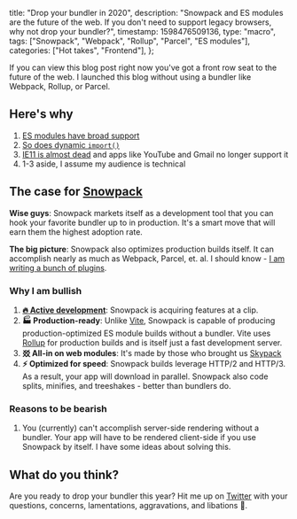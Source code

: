  title: "Drop your bundler in 2020",
  description:
    "Snowpack and ES modules are the future of the web. If you don't need to support legacy browsers, why not drop your bundler?",
  timestamp: 1598476509136,
  type: "macro",
  tags: ["Snowpack", "Webpack", "Rollup", "Parcel", "ES modules"],
  categories: ["Hot takes", "Frontend"],
};

If you can view this blog post right now you've got a front row seat to the
future of the web. I launched this blog without using a bundler like Webpack,
Rollup, or Parcel.

## Here's why

1. [ES modules have broad support](https://caniuse.com/#feat=es6-module)
2. [So does dynamic `import()`](https://caniuse.com/#search=dynamic%20import)
3. [IE11 is almost dead](https://death-to-ie11.com/) and apps like YouTube and Gmail no
   longer support it
4. 1-3 aside, I assume my audience is technical

## The case for [Snowpack](https://snowpack.dev)

**Wise guys**: Snowpack markets itself as a development tool that you can hook your
favorite bundler up to in production. It's a smart move that will earn them the highest
adoption rate.

**The big picture**: Snowpack also optimizes production builds itself. It can accomplish
nearly as much as Webpack, Parcel, et. al. I should know - [I am writing a bunch of plugins](https://github.com/jaredLunde?tab=repositories&q=snowpack-plugin&type=&language=).

### Why I am bullish

1. [**🔥 Active development**](https://github.com/pikapkg/snowpack/commits/master): Snowpack is
   acquiring features at a clip.
2. **🏭 Production-ready**: Unlike [Vite](https://github.com/vitejs/vite), Snowpack is capable of producing
   production-optimized ES module builds without a bundler. Vite uses
   [Rollup](https://rollupjs.org/guide/en/) for production builds and is itself just a
   fast development server.
3. **㸚 All-in on web modules**: It's made by those who brought us [Skypack](https://www.skypack.dev/)
4. **⚡ Optimized for speed**: Snowpack builds leverage HTTP/2 and HTTP/3. As a result, your app will
   download in parallel. Snowpack also code splits, minifies, and treeshakes - better than
   bundlers do.

### Reasons to be bearish

1. You (currently) can&apos;t accomplish server-side rendering without a bundler. Your app will
   have to be rendered client-side if you use Snowpack by itself. I have some ideas about solving
   this.

## What do you think?

Are you ready to drop your bundler this year? Hit me up on [Twitter](https://twitter.com/jaredLunde)
with your questions, concerns, lamentations, aggravations, and libations 🍹.
